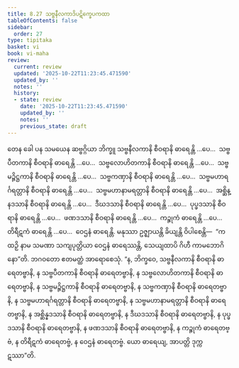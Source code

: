 ```yaml
---
title: 8.27 သဗ္ဗနီလကာဒိပဋိက္ခေပကထာ
tableOfContents: false
sidebar:
  order: 27
type: tipitaka
basket: vi
book: vi-maha
review:
  current: review
  updated: '2025-10-22T11:23:45.471590'
  updated_by: ''
  notes: ''
  history:
  - state: review
    date: '2025-10-22T11:23:45.471590'
    updated_by: ''
    notes: ''
    previous_state: draft
---
```



<ReviewStatus review={frontmatter.review} showDetails={true} />

<HypothesisAnnotation frontmatter={frontmatter} />

<DynamicBreadcrumb />

<Division number="372" book="vi-maha" e="ch" v="3" p="422">

<Paragraph number="1720" book="vi-maha">
တေန ခေါ ပန သမယေန ဆဗ္ဗဂ္ဂိယာ ဘိက္ခူ သဗ္ဗနီလကာနိ စီဝရာနိ ဓာရေန္တိ …ပေ…  သဗ္ဗပီတကာနိ စီဝရာနိ ဓာရေန္တိ …ပေ…  သဗ္ဗလောဟိတကာနိ စီဝရာနိ ဓာရေန္တိ …ပေ…  သဗ္ဗမဉ္ဇိဋ္ဌကာနိ စီဝရာနိ ဓာရေန္တိ …ပေ…  သဗ္ဗကဏှာနိ စီဝရာနိ ဓာရေန္တိ …ပေ…  သဗ္ဗမဟာရင်္ဂရတ္တာနိ စီဝရာနိ ဓာရေန္တိ …ပေ…  သဗ္ဗမဟာနာမရတ္တာနိ စီဝရာနိ ဓာရေန္တိ …ပေ…  အစ္ဆိန္နဒသာနိ စီဝရာနိ ဓာရေန္တိ …ပေ…  ဒီဃဒသာနိ စီဝရာနိ ဓာရေန္တိ …ပေ…  ပုပ္ဖဒသာနိ စီဝရာနိ ဓာရေန္တိ …ပေ…  ဖဏဒသာနိ စီဝရာနိ ဓာရေန္တိ …ပေ…  ကဉ္စုကံ ဓာရေန္တိ …ပေ…  တိရီဋကံ ဓာရေန္တိ …ပေ…  ဝေဌနံ ဓာရေန္တိ. မနုဿာ ဥဇ္ဈာယန္တိ ခိယျန္တိ ဝိပါစေန္တိ—  “ကထဉှိ နာမ သမဏာ သကျပုတ္တိယာ ဝေဌနံ ဓာရေဿန္တိ, သေယျထာပိ ဂိဟီ ကာမဘောဂိနော”တိ. ဘဂဝတော ဧတမတ္ထံ အာရောစေသုံ. “န, ဘိက္ခဝေ, သဗ္ဗနီလကာနိ စီဝရာနိ ဓာရေတဗ္ဗာနိ, န သဗ္ဗပီတကာနိ စီဝရာနိ ဓာရေတဗ္ဗာနိ, န သဗ္ဗလောဟိတကာနိ စီဝရာနိ ဓာရေတဗ္ဗာနိ, န သဗ္ဗမဉ္ဇိဋ္ဌကာနိ စီဝရာနိ ဓာရေတဗ္ဗာနိ, န သဗ္ဗကဏှာနိ စီဝရာနိ ဓာရေတဗ္ဗာနိ, န သဗ္ဗမဟာရင်္ဂရတ္တာနိ စီဝရာနိ ဓာရေတဗ္ဗာနိ, န သဗ္ဗမဟာနာမရတ္တာနိ စီဝရာနိ ဓာရေတဗ္ဗာနိ, န အစ္ဆိန္နဒသာနိ စီဝရာနိ ဓာရေတဗ္ဗာနိ, န ဒီဃဒသာနိ စီဝရာနိ ဓာရေတဗ္ဗာနိ, န ပုပ္ဖဒသာနိ စီဝရာနိ ဓာရေတဗ္ဗာနိ, န ဖဏဒသာနိ စီဝရာနိ ဓာရေတဗ္ဗာနိ, န ကဉ္စုကံ ဓာရေတဗ္ဗံ, န တိရီဋကံ ဓာရေတဗ္ဗံ, န ဝေဌနံ ဓာရေတဗ္ဗံ. ယော ဓာရေယျ, အာပတ္တိ ဒုက္ကဋဿာ”တိ.
</Paragraph>
</Division>